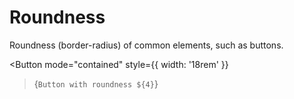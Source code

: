 

# Roundness

Roundness (border-radius) of common elements, such as buttons.

<Button
  mode="contained"
  style={{ width: '18rem' }}
>{`Button with roundness ${4}`}</Button>
